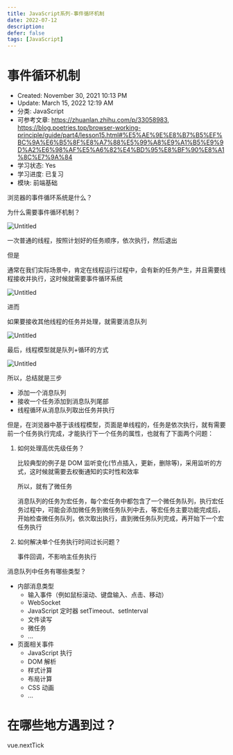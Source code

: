 ```yaml
---
title: JavaScript系列-事件循环机制
date: 2022-07-12
description: 
defer: false
tags: [JavaScript]
---
```


# 事件循环机制

- Created: November 30, 2021 10:13 PM
- Update: March 15, 2022 12:19 AM
- 分类: JavaScript
- 可参考文章: https://zhuanlan.zhihu.com/p/33058983, https://blog.poetries.top/browser-working-principle/guide/part4/lesson15.html#%E5%AE%9E%E8%B7%B5%EF%BC%9A%E6%B5%8F%E8%A7%88%E5%99%A8%E9%A1%B5%E9%9D%A2%E6%98%AF%E5%A6%82%E4%BD%95%E8%BF%90%E8%A1%8C%E7%9A%84
- 学习状态: Yes
- 学习进度: 已复习
- 模块: 前端基础

浏览器的事件循环系统是什么？

为什么需要事件循环机制？

![Untitled](images/Untitled.png)

一次普通的线程，按照计划好的任务顺序，依次执行，然后退出

但是

通常在我们实际场景中，肯定在线程运行过程中，会有新的任务产生，并且需要线程接收并执行，这时候就需要事件循环系统

![Untitled](images/Untitled-1.png)

进而

如果要接收其他线程的任务并处理，就需要消息队列

![Untitled](images/Untitled-2.png)

最后，线程模型就是队列+循环的方式

![Untitled](images/Untitled-3.png)

所以，总结就是三步

- 添加一个消息队列
- 接收一个任务添加到消息队列尾部
- 线程循环从消息队列取出任务并执行

但是，在浏览器中基于该线程模型，页面是单线程的，任务是依次执行，就有需要前一个任务执行完成，才能执行下一个任务的属性，也就有了下面两个问题：

1. 如何处理高优先级任务？
    
    比较典型的例子是 DOM 监听变化(节点插入，更新，删除等)，采用监听的方式，这时候就需要去权衡通知的实时性和效率
    
    所以，就有了微任务
    
    消息队列的任务为宏任务，每个宏任务中都包含了一个微任务队列，执行宏任务过程中，可能会添加微任务到微任务队列中去，等宏任务主要功能完成后，开始检查微任务队列，依次取出执行，直到微任务队列完成，再开始下一个宏任务执行
    
2. 如何解决单个任务执行时间过长问题？
    
    事件回调，不影响主任务执行
    

消息队列中任务有哪些类型？

- 内部消息类型
    - 输入事件（例如鼠标滚动、键盘输入、点击、移动）
    - WebSocket
    - JavaScript 定时器 setTimeout、setInterval
    - 文件读写
    - 微任务
    - ...
- 页面相关事件
    - JavaScript 执行
    - DOM 解析
    - 样式计算
    - 布局计算
    - CSS 动画
    - ...
    

# 在哪些地方遇到过？

vue.nextTick